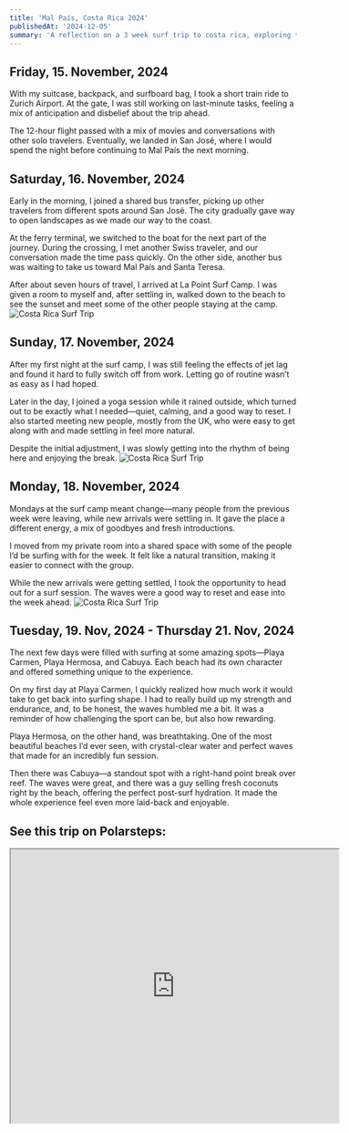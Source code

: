 ```yaml
---
title: 'Mal País, Costa Rica 2024'
publishedAt: '2024-12-05'
summary: 'A reflection on a 3 week surf trip to costa rica, exploring the area around Mal País and Santa Teresa'
---
```


## Friday, 15. November, 2024
With my suitcase, backpack, and surfboard bag, I took a short train ride to Zurich Airport. At the gate, I was still working on last-minute tasks, feeling a mix of anticipation and disbelief about the trip ahead.

The 12-hour flight passed with a mix of movies and conversations with other solo travelers. Eventually, we landed in San José, where I would spend the night before continuing to Mal País the next morning.

## Saturday, 16. November, 2024
Early in the morning, I joined a shared bus transfer, picking up other travelers from different spots around San José. The city gradually gave way to open landscapes as we made our way to the coast.

At the ferry terminal, we switched to the boat for the next part of the journey. During the crossing, I met another Swiss traveler, and our conversation made the time pass quickly. On the other side, another bus was waiting to take us toward Mal País and Santa Teresa.

After about seven hours of travel, I arrived at La Point Surf Camp. I was given a room to myself and, after settling in, walked down to the beach to see the sunset and meet some of the other people staying at the camp.
![Costa Rica Surf Trip](/uploads/costa-rica-1.png)

## Sunday, 17. November, 2024
After my first night at the surf camp, I was still feeling the effects of jet lag and found it hard to fully switch off from work. Letting go of routine wasn’t as easy as I had hoped.

Later in the day, I joined a yoga session while it rained outside, which turned out to be exactly what I needed—quiet, calming, and a good way to reset. I also started meeting new people, mostly from the UK, who were easy to get along with and made settling in feel more natural.

Despite the initial adjustment, I was slowly getting into the rhythm of being here and enjoying the break.
![Costa Rica Surf Trip](/uploads/costa-rica-3.png)

## Monday, 18. November, 2024
Mondays at the surf camp meant change—many people from the previous week were leaving, while new arrivals were settling in. It gave the place a different energy, a mix of goodbyes and fresh introductions.

I moved from my private room into a shared space with some of the people I’d be surfing with for the week. It felt like a natural transition, making it easier to connect with the group.

While the new arrivals were getting settled, I took the opportunity to head out for a surf session. The waves were a good way to reset and ease into the week ahead.
![Costa Rica Surf Trip](/uploads/costa-rica-2.png)

## Tuesday, 19. Nov, 2024 - Thursday 21. Nov, 2024
The next few days were filled with surfing at some amazing spots—Playa Carmen, Playa Hermosa, and Cabuya. Each beach had its own character and offered something unique to the experience.

On my first day at Playa Carmen, I quickly realized how much work it would take to get back into surfing shape. I had to really build up my strength and endurance, and, to be honest, the waves humbled me a bit. It was a reminder of how challenging the sport can be, but also how rewarding.

Playa Hermosa, on the other hand, was breathtaking. One of the most beautiful beaches I’d ever seen, with crystal-clear water and perfect waves that made for an incredibly fun session.

Then there was Cabuya—a standout spot with a right-hand point break over reef. The waves were great, and there was a guy selling fresh coconuts right by the beach, offering the perfect post-surf hydration. It made the whole experience feel even more laid-back and enjoyable.

## See this trip on Polarsteps:
<iframe width="576" height="480" src="https://www.polarsteps.com/matthiasmkoch/16410337-mal-pais-costa-rica-2024/embed"></iframe>
